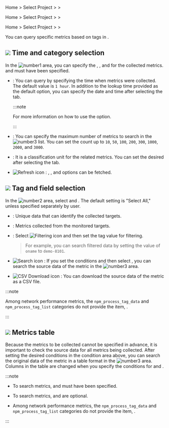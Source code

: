 <Xclude product='amazon-cloudwatch,amazon-ecs,azure,ncloud,browser'>

Home &gt; Select Project &gt; <Cmdname sid="side_analysis" className="uitext" /> &gt; <Cmdname sid="side_metricsSearch" className="uitext" />

</Xclude>

<InDoc product='amazon-cloudwatch,amazon-ecs,azure,ncloud'>

Home &gt; Select Project &gt; <Cmdname sid="side_metrics" className="uitext" /> &gt; <Cmdname sid="side_metricsSearch" className="uitext" />

</InDoc>

<InDoc product="browser">

Home &gt; Select Project &gt; <Cmdname sid="side_lab" className="uitext" /> &gt; <Cmdname sid="side_metricsSearch" className="uitext" />

</InDoc>

You can query specific metrics based on tags in <Cmdname sid="side_metricsSearch" className="uitext" />.

<ImgLang img='metrics-search.png' desc='Metrics Search' />

## ![](/img/number-01.png) Time and category selection

In the ![number1](/img/number-01.png) area, you can specify the <Cmdname sid="time_selector" className="uitext" />, <Cmdname sid="max_count" className="uitext" />, and <Cmdname sid="category" className="uitext" /> for the collected metrics. <Cmdname sid="time_selector" className="uitext" /> and <Cmdname sid="category" className="uitext" /> must have been specified.

- <Cmdname sid="time_selector" className="uitext" />: You can query by specifying the time when metrics were collected. The default value is `1 hour`. In addition to the lookup time provided as the default option, you can specify the date and time after selecting the <Cmdname sid="time_selector" className="uitext" /> tab.

  :::note

  For more information on how to use the <Cmdname sid="time_selector" className="uitext" /> option.

  :::

- <Cmdname sid="max_count" className="uitext" />: You can specify the maximum number of metrics to search in the ![number3](/img/number-03.png) list. You can set the count up to `10`, `50`, `100`, `200`, `300`, `1000`, `2000`, and `3000`.

- <Cmdname sid="category" className="uitext" />: It is a classification unit for the related metrics. You can set the desired <Cmdname sid="category" className="uitext" /> after selecting the <Cmdname sid="category" className="uitext" /> tab.

- ![Refresh icon](/img/ic-refresh-w-bg.svg) <Cmdname sid="refresh_tag_options" className="uitext" />: <Cmdname sid="category" className="uitext" />, <Cmdname sid="tags" className="uitext" />, and <Cmdname sid="field" className="uitext" /> options can be fetched.

## ![](/img/number-02.png) Tag and field selection

In the ![number2](/img/number-02.png) area, select <Cmdname sid="tags" className="uitext" /> and <Cmdname sid="field" className="uitext" />. The default setting is "Select All," unless specified separately by user. 

- <Cmdname sid="tags" className="uitext" />: Unique data that can identify the collected targets.

- <Cmdname sid="field" className="uitext" />: Metrics collected from the monitored targets.

- <Cmdname sid="filter" className="uitext" />: Select ![Filtering icon](/img/ico-filter.svg) <Cmdname sid="filter_by_tag_value" className="uitext" /> and then set the tag value for filtering.

  > For example, you can search filtered data by setting the value of `oname` to `demo-8101`.

- ![Search icon](/img/ic-search-on-press.svg) <Cmdname sid="search" className="uitext" />: If you set the conditions and then select <Cmdname sid="search" className="uitext" />, you can search the source data of the metric in the ![number3](/img/number-03.png) area. 

- ![CSV Download icon](/img/ic-csv-download-ms.svg) : You can download the source data of the metric as a CSV file.

<InDoc product="npm">

:::note

Among network performance metrics, the `npm_process_tag_data` and `npm_process_tag_list` categories do not provide the item, <Cmdname sid="tag" className="uitext" />.

:::

</InDoc>

## ![](/img/number-03.png) Metrics table

Because the metrics to be collected cannot be specified in advance, it is important to check the source data for all metrics being collected. After setting the desired conditions in the condition area above, you can search the original data of the metric in a table format in the ![number3](/img/number-03.png) area. Columns in the table are changed when you specify the conditions for <Cmdname sid="tags" className="uitext" /> and <Cmdname sid="field" className="uitext" />.

:::note

- To search metrics, <Cmdname sid="time_selector" className="uitext" /> and <Cmdname sid="category" className="uitext" /> must have been specified. 

- To search metrics, <Cmdname sid="tags" className="uitext" /> and <Cmdname sid="field" className="uitext" /> are optional.

<InDoc product="npm">

- Among network performance metrics, the `npm_process_tag_data` and `npm_process_tag_list` categories do not provide the item, <Cmdname sid="tag" className="uitext" />.

</InDoc>

:::
